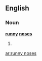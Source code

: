 ==English==

===Noun===
'''[[runny]] [[nose]]s'''

# {{plural of|[[runny nose]]}}

[[ar:runny noses]]